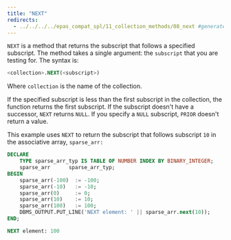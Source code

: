 ```yaml
---
title: "NEXT"
redirects:
  - ../../../../epas_compat_spl/11_collection_methods/08_next #generated for docs/epas/reorg-role-use-case-mode
---
```


<div id="next" class="registered_link"></div>

`NEXT` is a method that returns the subscript that follows a specified subscript. The method takes a single argument: the `subscript` that you are testing for. The syntax is:

```sql
<collection>.NEXT(<subscript>)
```

Where `collection` is the name of the collection.

If the specified subscript is less than the first subscript in the collection, the function returns the first subscript. If the subscript doesn't have a successor, `NEXT` returns `NULL`. If you specify a `NULL` subscript, `PRIOR` doesn't return a value.

This example uses `NEXT` to return the subscript that follows subscript `10` in the associative array, `sparse_arr:`

```sql
DECLARE
    TYPE sparse_arr_typ IS TABLE OF NUMBER INDEX BY BINARY_INTEGER;
    sparse_arr      sparse_arr_typ;
BEGIN
    sparse_arr(-100)  := -100;
    sparse_arr(-10)   := -10;
    sparse_arr(0)     := 0;
    sparse_arr(10)    := 10;
    sparse_arr(100)   := 100;
    DBMS_OUTPUT.PUT_LINE('NEXT element: ' || sparse_arr.next(10));
END;

NEXT element: 100
```
